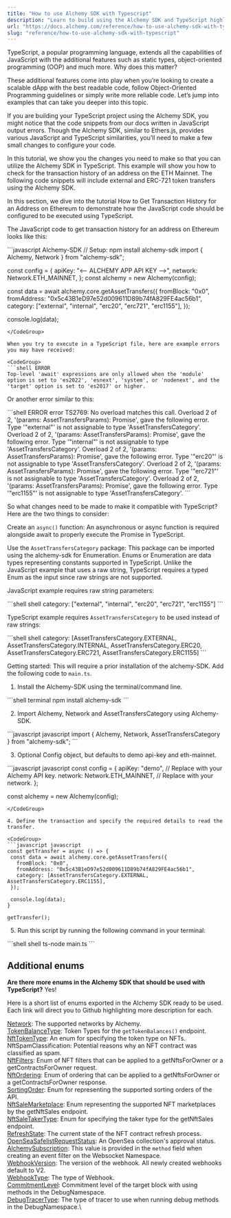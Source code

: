 ```yaml
---
title: "How to use Alchemy SDK with Typescript"
description: "Learn to build using the Alchemy SDK and TypeScript highlighting common errors."
url: "https://docs.alchemy.com/reference/how-to-use-alchemy-sdk-with-typescript"
slug: "reference/how-to-use-alchemy-sdk-with-typescript"
---
```


TypeScript, a popular programming language, extends all the capabilities of JavaScript with the additional features such as static types, object-oriented programming (OOP) and much more. Why does this matter?

These additional features come into play when you’re looking to create a scalable dApp with the best readable code, follow Object-Oriented Programming guidelines or simply write more reliable code. Let’s jump into examples that can take you deeper into this topic.

If you are building your TypeScript project using the Alchemy SDK, you might notice that the code snippets from our docs written in JavaScript output errors. Though the Alchemy SDK, similar to Ethers.js, provides various JavaScript and TypeScript similarities, you’ll need to make a few small changes to configure your code.

In this tutorial, we show you the changes you need to make so that you can utilize the Alchemy SDK in TypeScript. This example will show you how to check for the transaction history of an address on the ETH Mainnet. The following code snippets will include external and ERC-721 token transfers using the Alchemy SDK.

In this section, we dive into the tutorial How to Get Transaction History for an Address on Ethereum to demonstrate how the JavaScript code should be configured to be executed using TypeScript.

The JavaScript code to get transaction history for an address on Ethereum looks like this:

<CodeGroup>
  ```javascript Alchemy-SDK
  // Setup: npm install alchemy-sdk
  import { Alchemy, Network } from "alchemy-sdk";

  const config = {
    apiKey: "<-- ALCHEMY APP API KEY -->",
    network: Network.ETH_MAINNET,
  };
  const alchemy = new Alchemy(config);

  const data = await alchemy.core.getAssetTransfers({
    fromBlock: "0x0",
    fromAddress: "0x5c43B1eD97e52d009611D89b74fA829FE4ac56b1",
    category: ["external", "internal", "erc20", "erc721", "erc1155"],
  });

  console.log(data);
  ```
</CodeGroup>

When you try to execute in a TypeScript file, here are example errors you may have received:

<CodeGroup>
  ```shell ERROR
  Top-level 'await' expressions are only allowed when the 'module' option is set to 'es2022', 'esnext', 'system', or 'nodenext', and the 'target' option is set to 'es2017' or higher.
  ```
</CodeGroup>

Or another error similar to this:

<CodeGroup>
  ```shell ERROR
  error TS2769: No overload matches this call.
    Overload 2 of 2, '(params: AssetTransfersParams): Promise<AssetTransfersResponse>', gave the following error.
      Type '"external"' is not assignable to type 'AssetTransfersCategory'.
    Overload 2 of 2, '(params: AssetTransfersParams): Promise<AssetTransfersResponse>', gave the following error.
      Type '"internal"' is not assignable to type 'AssetTransfersCategory'.
    Overload 2 of 2, '(params: AssetTransfersParams): Promise<AssetTransfersResponse>', gave the following error.
      Type '"erc20"' is not assignable to type 'AssetTransfersCategory'.
    Overload 2 of 2, '(params: AssetTransfersParams): Promise<AssetTransfersResponse>', gave the following error.
      Type '"erc721"' is not assignable to type 'AssetTransfersCategory'.
    Overload 2 of 2, '(params: AssetTransfersParams): Promise<AssetTransfersResponse>', gave the following error.
      Type '"erc1155"' is not assignable to type 'AssetTransfersCategory'.
  ```
</CodeGroup>

So what changes need to be made to make it compatible with TypeScript? Here are the two things to consider:

Create an `async()` function: An asynchronous or async function is required alongside await to properly execute the Promise in TypeScript.

Use the `AssetTransfersCategory` package: This package can be imported using the alchemy-sdk for Enumeration. Enums or Enumeration are data types representing constants supported in TypeScript. Unlike the JavaScript example that uses a raw string, TypeScript requires a typed Enum as the input since raw strings are not supported.

JavaScript example requires raw string parameters:

<CodeGroup>
  ```shell shell
  category: ["external", "internal", "erc20", "erc721", "erc1155"]
  ```
</CodeGroup>

TypeScript example requires `AssetTransfersCategory` to be used instead of raw strings:

<CodeGroup>
  ```shell shell
  category: [AssetTransfersCategory.EXTERNAL, AssetTransfersCategory.INTERNAL, AssetTransfersCategory.ERC20, AssetTransfersCategory.ERC721, AssetTransfersCategory.ERC1155]
  ```
</CodeGroup>

Getting started: This will require a prior installation of the alchemy-SDK. Add the following code to `main.ts`.

1. Install the Alchemy-SDK using the terminal/command line.

<CodeGroup>
  ```shell terminal
  npm install alchemy-sdk
  ```
</CodeGroup>

2. Import Alchemy, Network and AssetTransfersCategory using Alchemy-SDK.

<CodeGroup>
  ```javascript javascript
  import { Alchemy, Network, AssetTransfersCategory } from "alchemy-sdk";
  ```
</CodeGroup>

3. Optional Config object, but defaults to demo api-key and eth-mainnet.

<CodeGroup>
  ```javascript javascript
  const config = {
    apiKey: "demo", // Replace with your Alchemy API key.
    network: Network.ETH_MAINNET, // Replace with your network.
  };

  const alchemy = new Alchemy(config);
  ```
</CodeGroup>

4. Define the transaction and specify the required details to read the transfer.

<CodeGroup>
  ```javascript javascript
  const getTransfer = async () => {
   const data = await alchemy.core.getAssetTransfers({
     fromBlock: "0x0",
     fromAddress: "0x5c43B1eD97e52d009611D89b74fA829FE4ac56b1",
     category: [AssetTransfersCategory.EXTERNAL, AssetTransfersCategory.ERC1155],
   });

   console.log(data);
  }

  getTransfer();
  ```
</CodeGroup>

5. Run this script by running the following command in your terminal:

<CodeGroup>
  ```shell shell
  ts-node main.ts
  ```
</CodeGroup>

## Additional enums

**Are there more enums in the Alchemy SDK that should be used with TypeScript?** Yes!

Here is a short list of enums exported in the Alchemy SDK ready to be used. Each link will direct you to Github highlighting more description for each.

[Network](https://github.com/alchemyplatform/alchemy-sdk-js/blob/main/docs-md/enums/Network.md): The supported networks by Alchemy.\
[TokenBalanceType](https://github.com/alchemyplatform/alchemy-sdk-js/blob/main/docs-md/enums/TokenBalanceType.md): Token Types for the `getTokenBalances()` endpoint.\
[NftTokenType](https://github.com/alchemyplatform/alchemy-sdk-js/blob/main/docs-md/enums/NftTokenType.md): An enum for specifying the token type on NFTs. NftSpamClassification: Potential reasons why an NFT contract was classified as spam.\
[NftFilters](https://github.com/alchemyplatform/alchemy-sdk-js/blob/main/docs-md/enums/NftFilters.md): Enum of NFT filters that can be applied to a getNftsForOwner or a getContractsForOwner request.\
[NftOrdering](https://github.com/alchemyplatform/alchemy-sdk-js/blob/main/docs-md/enums/NftOrdering.md): Enum of ordering that can be applied to a getNftsForOwner or a getContractsForOwner response.\
[SortingOrder](https://github.com/alchemyplatform/alchemy-sdk-js/blob/main/docs-md/enums/SortingOrder.md): Enum for representing the supported sorting orders of the API.\
[NftSaleMarketplace](https://github.com/alchemyplatform/alchemy-sdk-js/blob/main/docs-md/enums/NftSaleMarketplace.md): Enum representing the supported NFT marketplaces by the getNftSales endpoint.\
[NftSaleTakerType](https://github.com/alchemyplatform/alchemy-sdk-js/blob/main/docs-md/enums/NftSaleTakerType.md): Enum for specifying the taker type for the getNftSales endpoint.\
[RefreshState](https://github.com/alchemyplatform/alchemy-sdk-js/blob/main/docs-md/enums/RefreshState.md): The current state of the NFT contract refresh process.\
[OpenSeaSafelistRequestStatus](https://github.com/alchemyplatform/alchemy-sdk-js/blob/main/docs-md/enums/OpenSeaSafelistRequestStatus.md): An OpenSea collection's approval status.\
[AlchemySubscription](https://github.com/alchemyplatform/alchemy-sdk-js/blob/main/docs-md/enums/AlchemySubscription.md): This value is provided in the `method` field when creating an event filter on the Websocket Namespace.\
[WebhookVersion](https://github.com/alchemyplatform/alchemy-sdk-js/blob/main/docs-md/enums/WebhookVersion.md): The version of the webhook. All newly created webhooks default to V2.\
[WebhookType](https://github.com/alchemyplatform/alchemy-sdk-js/blob/main/docs-md/enums/WebhookType.md): The type of Webhook.\
[CommitmentLevel](https://github.com/alchemyplatform/alchemy-sdk-js/blob/main/docs-md/enums/CommitmentLevel.md): Commitment level of the target block with using methods in the DebugNamespace.\
[DebugTracerType](https://github.com/alchemyplatform/alchemy-sdk-js/blob/main/docs-md/enums/DebugTracerType.md): The type of tracer to use when running debug methods in the DebugNamespace.\

